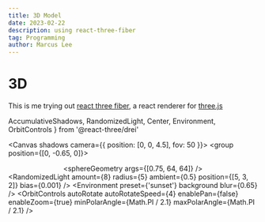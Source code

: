 ```yaml
---
title: 3D Model
date: 2023-02-22
description: using react-three-fiber
tag: Programming
author: Marcus Lee
---
```


# 3D

This is me trying out [react three fiber](https://github.com/pmndrs/react-three-fiber), a react renderer for [three.js](https://threejs.org/)

  AccumulativeShadows,
  RandomizedLight,
  Center,
  Environment,
  OrbitControls
} from '@react-three/drei'

<Canvas shadows camera={{ position: [0, 0, 4.5], fov: 50 }}>
  <group position={[0, -0.65, 0]}>
    <Center top>
      <mesh castShadow>
        <sphereGeometry args={[0.75, 64, 64]} />
        <meshStandardMaterial metalness={1} roughness={1} />
      </mesh>
    </Center>
    <AccumulativeShadows
      temporal
      frames={200}
      color="purple"
      colorBlend={0.5}
      opacity={1}
      scale={10}
      alphaTest={0.85}
    >
      <RandomizedLight
        amount={8}
        radius={5}
        ambient={0.5}
        position={[5, 3, 2]}
        bias={0.001}
      />
    </AccumulativeShadows>
  </group>
  <Environment preset={'sunset'} background blur={0.65} />
  <OrbitControls
    autoRotate
    autoRotateSpeed={4}
    enablePan={false}
    enableZoom={true}
    minPolarAngle={Math.PI / 2.1}
    maxPolarAngle={Math.PI / 2.1}
  />
</Canvas>
